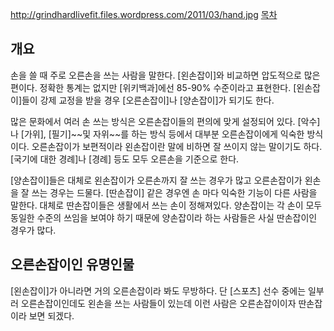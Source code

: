http://grindhardlivefit.files.wordpress.com/2011/03/hand.jpg
[[목차]]
== 개요 ==
손을 쓸 때 주로 오른손을 쓰는 사람을 말한다. [왼손잡이]와 비교하면 압도적으로 많은 편이다. 정확한 통계는 없지만 [위키백과]에선 85-90% 수준이라고 표현한다. [왼손잡이]들이 강제 교정을 받을 경우 [오른손잡이]나 [양손잡이]가 되기도 한다.

많은 문화에서 여러 손 쓰는 방식은 오른손잡이들의 편의에 맞게 설정되어 있다. [악수]나 [가위], [필기]~~및 자위~~를 하는 방식 등에서 대부분 오른손잡이에게 익숙한 방식이다. 오른손잡이가 보편적이라 왼손잡이란 말에 비하면 잘 쓰이지 않는 말이기도 하다. [국기에 대한 경례]나 [경례] 등도 모두 오른손을 기준으로 한다.

[양손잡이]들은 대체로 왼손잡이가 오른손까지 잘 쓰는 경우가 많고 오른손잡이가 왼손을 잘 쓰는 경우는 드물다. [딴손잡이] 같은 경우엔 손 마다 익숙한 기능이 다른 사람을 말한다. 대체로 딴손잡이들은 생활에서 쓰는 손이 정해져있다. 양손잡이는 각 손이 모두 동일한 수준의 쓰임을 보여야 하기 때문에 양손잡이라 하는 사람들은 사실 딴손잡이인 경우가 많다. 

== 오른손잡이인 유명인물 ==
[왼손잡이]가 아니라면 거의 오른손잡이라 봐도 무방하다. 단 [스포츠] 선수 중에는 일부러 오른손잡이인데도 왼손을 쓰는 사람들이 있는데 이런 사람은 오른손잡이이자 딴손잡이라 보면 되겠다.
